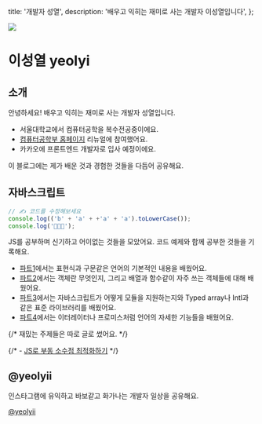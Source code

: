 
  title: '개발자 성열',
  description: '배우고 익히는 재미로 사는 개발자 이성열입니다',
};

<img src="/profile.jpg" className="mt-0 h-[128px] w-[256px] object-cover" />

# 이성열 yeolyi

## 소개

안녕하세요! 배우고 익히는 재미로 사는 개발자 성열입니다.

- 서울대학교에서 컴퓨터공학을 복수전공중이에요.
- <a href="https://cse.snu.ac.kr">컴퓨터공학부 홈페이지</a> 리뉴얼에 참여했어요.
- 카카오에 프론트엔드 개발자로 입사 예정이에요.

이 블로그에는 제가 배운 것과 경험한 것들을 다듬어 공유해요.

## 자바스크립트

```js
// ✍️ 코드를 수정해보세요
console.log(('b' + 'a' + +'a' + 'a').toLowerCase());
console.log('🍌🍌🍌');
```

JS를 공부하며 신기하고 어이없는 것들을 모았어요. 코드 예제와 함께 공부한 것들을
기록해요.

- [파트1](./js/0)에서는 표현식과 구문같은 언어의 기본적인 내용을 배웠어요.
- [파트2](./js/1)에서는 객체란 무엇인지, 그리고 배열과 함수같이 자주 쓰는
  객체들에 대해 배웠어요.
- [파트3](./js/2)에서는 자바스크립트가 어떻게 모듈을 지원하는지와 Typed array나
  Intl과 같은 표준 라이브러리를 배웠어요.
- [파트4](./js/3)에서는 이터레이터나 프로미스처럼 언어의 자세한 기능들을
  배웠어요.

{/* 재밌는 주제들은 따로 글로 썼어요. */}

{/* - [JS로 부동 소수점 최적화하기](./fisr) */}

## @yeolyii

<ImageViewer src={instagram} alt="인스타그램 메인" widthPercentage="50%" />

인스타그램에 유익하고 바보같고 화가나는 개발자 일상을 공유해요.

<a href="https://instagram.com/yeolyii">@yeolyii</a>
